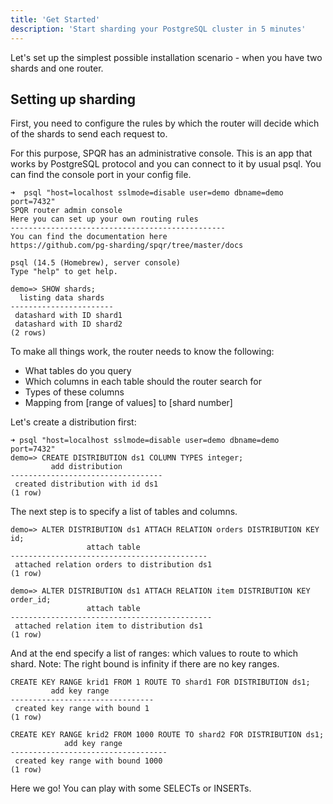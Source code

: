 ```yaml
---
title: 'Get Started'
description: 'Start sharding your PostgreSQL cluster in 5 minutes'
---
```



Let's set up the simplest possible installation scenario - when you have two shards and one router.

<AccordionGroup>
  <Accordion icon="docker" title="Pull the SPQR docker image">
    <DockerImage />
  </Accordion>
  <Accordion icon="rectangle-terminal" title="Build the SPQR locally">
    <BuildLocal />
  </Accordion>
</AccordionGroup>


## Setting up sharding

First, you need to configure the rules by which the router will decide which of the shards to send each request to.

For this purpose, SPQR has an administrative console. This is an app that works by PostgreSQL protocol and you can connect to it by usual psql. You can find the console port in your config file.

```
➜  psql "host=localhost sslmode=disable user=demo dbname=demo port=7432"
SPQR router admin console
Here you can set up your own routing rules
------------------------------------------------
You can find the documentation here
https://github.com/pg-sharding/spqr/tree/master/docs

psql (14.5 (Homebrew), server console)
Type "help" to get help.

demo=> SHOW shards;
  listing data shards  
-----------------------
 datashard with ID shard1
 datashard with ID shard2
(2 rows)
```

To make all things work, the router needs to know the following:

- What tables do you query
- Which columns in each table should the router search for
- Types of these columns
- Mapping from [range of values] to [shard number]

Let's create a distribution first:

```
➜ psql "host=localhost sslmode=disable user=demo dbname=demo port=7432"
demo=> CREATE DISTRIBUTION ds1 COLUMN TYPES integer;
         add distribution         
----------------------------------
 created distribution with id ds1
(1 row)
```

The next step is to specify a list of tables and columns.

```
demo=> ALTER DISTRIBUTION ds1 ATTACH RELATION orders DISTRIBUTION KEY id;
                 attach table               
--------------------------------------------
 attached relation orders to distribution ds1
(1 row)

demo=> ALTER DISTRIBUTION ds1 ATTACH RELATION item DISTRIBUTION KEY order_id;
                 attach table                 
---------------------------------------------
 attached relation item to distribution ds1
(1 row)
```

And at the end specify a list of ranges: which values to route to which shard. Note: The right bound is infinity if there are no key ranges.

```
CREATE KEY RANGE krid1 FROM 1 ROUTE TO shard1 FOR DISTRIBUTION ds1;
         add key range          
--------------------------------
 created key range with bound 1
(1 row)

CREATE KEY RANGE krid2 FROM 1000 ROUTE TO shard2 FOR DISTRIBUTION ds1;
            add key range          
-----------------------------------
 created key range with bound 1000
(1 row)
```

Here we go! You can play with some SELECTs or INSERTs.